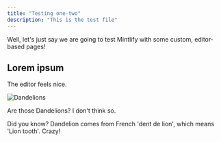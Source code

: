 ```yaml
---
title: "Testing one-two"
description: "This is the test file"
---
```


<Info>
  Well, let's just say we are going to test Mintlify with some custom, editor-based pages!
</Info>

## Lorem ipsum

The editor feels nice.

![Dandelions](/images/DSC_9299.JPG)

Are those Dandelions? I don't think so.

<Tip>
  Did you know? Dandelion comes from French 'dent de lion', which means 'Lion tooth'. Crazy!
</Tip>